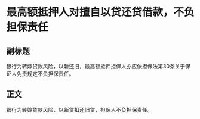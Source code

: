 # 最高额抵押人对擅自以贷还贷借款，不负担保责任
## 副标题
银行为转嫁贷款风险，以新还旧，最高额抵押担保人亦应依担保法第30条关于保证人免责规定不负担保责任。
## 正文
银行为转嫁贷款风险，以新贷扣还旧贷，担保人不负担保责任。